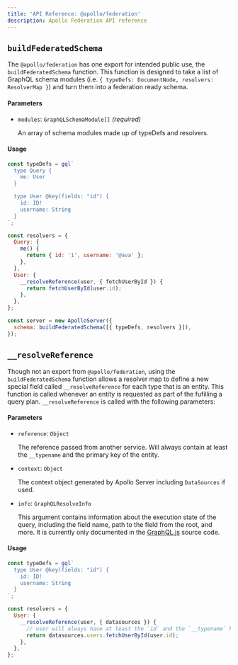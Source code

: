 ```yaml
---
title: 'API Reference: @apollo/federation'
description: Apollo Federation API reference
---
```


## `buildFederatedSchema`

The `@apollo/federation` has one export for intended public use, the `buildFederatedSchema` function. This function is designed to take a list of GraphQL schema modules (i.e. `{ typeDefs: DocumentNode, resolvers: ResolverMap }`) and turn them into a federation ready schema.

#### Parameters

- `modules`: `GraphQLSchemaModule[]` _(required)_

  An array of schema modules made up of typeDefs and resolvers.

#### Usage

```js
const typeDefs = gql`
  type Query {
    me: User
  }

  type User @key(fields: "id") {
    id: ID!
    username: String
  }
`;

const resolvers = {
  Query: {
    me() {
      return { id: '1', username: '@ava' };
    },
  },
  User: {
    __resolveReference(user, { fetchUserById }) {
      return fetchUserById(user.id);
    },
  },
};

const server = new ApolloServer({
  schema: buildFederatedSchema([{ typeDefs, resolvers }]),
});
```

## `__resolveReference`

Though not an export from `@apollo/federation`, using the `buildFederatedSchema` function allows a resolver map to define a new special field called `__resolveReference` for each type that is an entity. This function is called whenever an entity is requested as part of the fufilling a query plan. `__resolveReference` is called with the following parameters:

#### Parameters

- `reference`: `Object`

  The reference passed from another service. Will always contain at least the `__typename` and the primary key of the entity.

- `context`: `Object`

  The context object generated by Apollo Server including `DataSources` if used.

- `info`: `GraphQLResolveInfo`

  This argument contains information about the execution state of the query, including the field name, path to the field from the root, and more. It is currently only documented in the [GraphQL.js](https://github.com/graphql/graphql-js/blob/c82ff68f52722c20f10da69c9e50a030a1f218ae/src/type/definition.js#L489-L500) source code.

#### Usage

```js
const typeDefs = gql`
  type User @key(fields: "id") {
    id: ID!
    username: String
  }
`;

const resolvers = {
  User: {
    __resolveReference(user, { datasources }) {
      // user will always have at least the `id` and the `__typename` here
      return datasources.users.fetchUserById(user.id);
    },
  },
};
```
